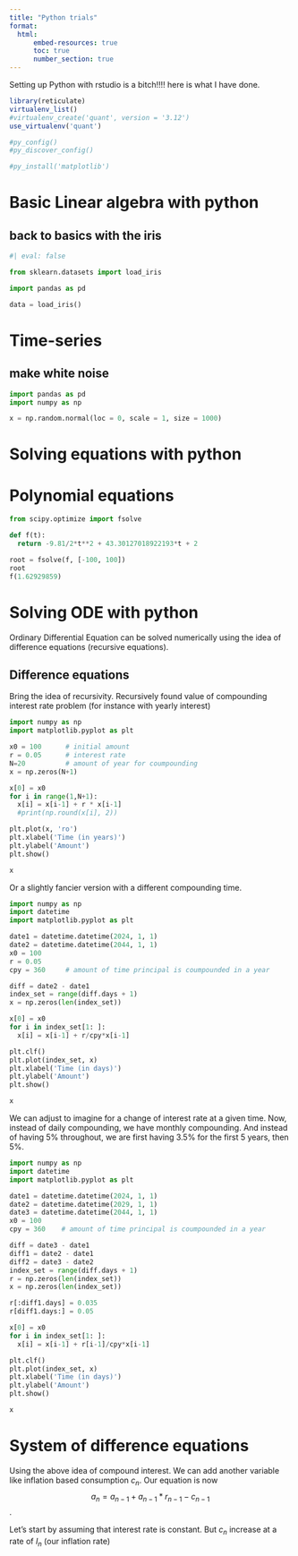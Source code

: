 ```yaml
---
title: "Python trials"
format: 
  html: 
      embed-resources: true
      toc: true
      number_section: true
---
```


Setting up Python with rstudio is a bitch!!!! here is what I have done. 

```r
library(reticulate)
virtualenv_list()
#virtualenv_create('quant', version = '3.12')
use_virtualenv('quant')

#py_config()
#py_discover_config()

#py_install('matplotlib')
```

# Basic Linear algebra with python 

## back to basics with the iris

```python
#| eval: false

from sklearn.datasets import load_iris

import pandas as pd

data = load_iris()


```


# Time-series 

## make white noise

```python
import pandas as pd
import numpy as np

x = np.random.normal(loc = 0, scale = 1, size = 1000)
```


# Solving equations with python 

# Polynomial equations 

```python
from scipy.optimize import fsolve

def f(t): 
  return -9.81/2*t**2 + 43.30127018922193*t + 2 

root = fsolve(f, [-100, 100])
root
f(1.62929859)
```


# Solving ODE with python 

Ordinary Differential Equation can be solved numerically using the idea of difference equations (recursive equations).

## Difference equations 

Bring the idea of recursivity.  Recursively found value of compounding interest rate problem (for instance with yearly interest)

```python
import numpy as np
import matplotlib.pyplot as plt

x0 = 100      # initial amount
r = 0.05      # interest rate 
N=20          # amount of year for coumpounding 
x = np.zeros(N+1)

x[0] = x0
for i in range(1,N+1): 
  x[i] = x[i-1] + r * x[i-1]
  #print(np.round(x[i], 2))

plt.plot(x, 'ro')
plt.xlabel('Time (in years)')
plt.ylabel('Amount')
plt.show()

x
```

Or a slightly fancier version with a different compounding time. 

```python
import numpy as np
import datetime
import matplotlib.pyplot as plt

date1 = datetime.datetime(2024, 1, 1)
date2 = datetime.datetime(2044, 1, 1)
x0 = 100
r = 0.05
cpy = 360     # amount of time principal is coumpounded in a year

diff = date2 - date1
index_set = range(diff.days + 1)
x = np.zeros(len(index_set))

x[0] = x0
for i in index_set[1: ]: 
  x[i] = x[i-1] + r/cpy*x[i-1]

plt.clf()
plt.plot(index_set, x)
plt.xlabel('Time (in days)')
plt.ylabel('Amount')
plt.show()

x
```

We can adjust to imagine for a change of interest rate at a given time.  Now, instead of daily compounding, we have monthly compounding. And instead of having 5% throughout, we are first having 3.5% for the first 5 years, then 5%. 

```python
import numpy as np
import datetime
import matplotlib.pyplot as plt

date1 = datetime.datetime(2024, 1, 1)
date2 = datetime.datetime(2029, 1, 1)
date3 = datetime.datetime(2044, 1, 1)
x0 = 100
cpy = 360    # amount of time principal is coumpounded in a year

diff = date3 - date1
diff1 = date2 - date1
diff2 = date3 - date2
index_set = range(diff.days + 1)
r = np.zeros(len(index_set))
x = np.zeros(len(index_set))

r[:diff1.days] = 0.035
r[diff1.days:] = 0.05

x[0] = x0
for i in index_set[1: ]: 
  x[i] = x[i-1] + r[i-1]/cpy*x[i-1]

plt.clf()
plt.plot(index_set, x)
plt.xlabel('Time (in days)')
plt.ylabel('Amount')
plt.show()

x
```

# System of difference equations 

Using the above idea of compound interest.  We can add another variable like inflation based consumption $c_n$.  Our equation is now $$a_n = a_{n-1} + a_{n-1} * r_{n-1} - c_{n-1}$$.  

Let's start by assuming that interest rate is constant.  But $c_n$ increase at a rate of $I_n$ (our inflation rate)

